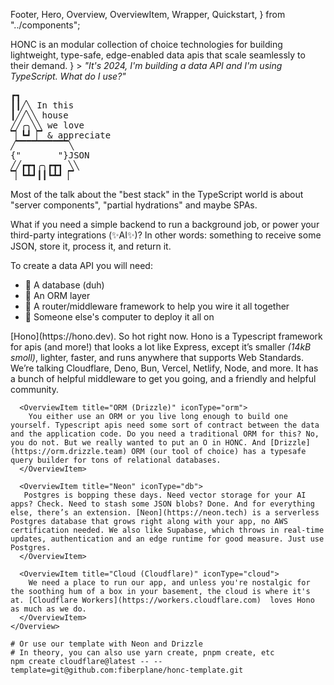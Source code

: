   Footer,
  Hero,
  Overview,
  OverviewItem,
  Wrapper,
  Quickstart,
} from "../components";

<Wrapper>
  <Hero
    title="Honc Honc"
    citation={
      <>
        HONC is an modular collection of choice technologies for building lightweight, type-safe, edge-enabled data apis that scale seamlessly to their demand.
      </>
    }
  >
  <i>"It's 2024, I'm building a data API and I'm using TypeScript. What do I use?"</i>

  <pre style={{fontFamily: 'Arial, sans-serif', whiteSpace: 'pre-wrap'}}>
┏┓
┃┃╱╲ In this
┃╱╱╲╲ house
╱╱╭╮╲╲ we love
▔▏┗┛▕▔ & appreciate
╱▔▔▔▔▔▔▔▔▔▔╲
{"       "}JSON
╱╱┏┳┓╭╮┏┳┓ ╲╲
▔▏┗┻┛┃┃┗┻┛▕▔
</pre>

Most of the talk about the "best stack" in the TypeScript world is about "server components", "partial hydrations" and maybe SPAs.

What if you need a simple backend to run a background job, or power your third-party integrations (✨AI✨)? In other words: something to receive some JSON, store it, process it, and return it.

To create a data API you will need: 
<ul>
  <li>🪿 A database (duh)</li>
  <li>🪿 An ORM layer</li>
  <li>🪿 A router/middleware framework to help you wire it all together</li>
  <li>🪿 Someone else's computer to deploy it all on</li>
</ul>
  </Hero>
</Wrapper>

<main>
  <Wrapper>
    <Overview title="Overview">
      <OverviewItem title="Hono" iconType="hono">
        [Hono](https://hono.dev). So hot right now. Hono is a Typescript framework for apis (and more!) that looks a lot like Express, except it’s smaller <i>(14kB smoll)</i>, lighter, faster, and runs anywhere that supports Web Standards. We’re talking Cloudflare, Deno, Bun, Vercel, Netlify, Node, and more. It has a bunch of helpful middleware to get you going, and a friendly and helpful community.
      </OverviewItem>

      <OverviewItem title="ORM (Drizzle)" iconType="orm">
        You either use an ORM or you live long enough to build one yourself. Typescript apis need some sort of contract between the data and the application code. Do you need a traditional ORM for this? No, you do not. But we really wanted to put an O in HONC. And [Drizzle](https://orm.drizzle.team) ORM (our tool of choice) has a typesafe query builder for tons of relational databases.
      </OverviewItem>

      <OverviewItem title="Neon" iconType="db">
       Postgres is bopping these days. Need vector storage for your AI apps? Check. Need to stash some JSON blobs? Done. And for everything else, there’s an extension. [Neon](https://neon.tech) is a serverless Postgres database that grows right along with your app, no AWS certification needed. We also like Supabase, which throws in real-time updates, authentication and an edge runtime for good measure. Just use Postgres.
      </OverviewItem>

      <OverviewItem title="Cloud (Cloudflare)" iconType="cloud">
        We need a place to run our app, and unless you're nostalgic for the soothing hum of a box in your basement, the cloud is where it's at. [Cloudflare Workers](https://workers.cloudflare.com)  loves Hono as much as we do.
      </OverviewItem>
    </Overview>

  </Wrapper>
</main>

<Wrapper>
  <Quickstart title="Quickstart">

```shell
# Or use our template with Neon and Drizzle
# In theory, you can also use yarn create, pnpm create, etc
npm create cloudflare@latest -- --template=git@github.com:fiberplane/honc-template.git
```

</Quickstart>
</Wrapper>

<Footer />
